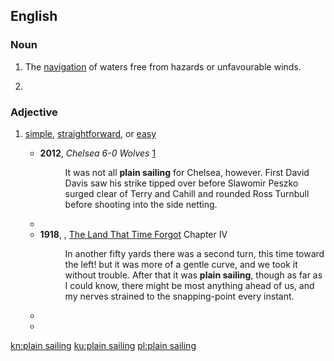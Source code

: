 ==English==

===Noun===
{{en-noun|-}}

# {{lb|en|nautical}} The [[navigation]] of waters free from hazards or unfavourable winds.
# {{lb|en|nautical}} {{obsolete spelling of|plane sailing|lang=en}}

===Adjective===
{{en-adj|-}}
# {{lb|en|by extension}} [[simple]], [[straightforward]], or [[easy]]
#* '''2012''', ''Chelsea 6-0 Wolves'' [http://www.bbc.co.uk/sport/0/football/19632463]
#*: It was not all '''plain sailing''' for Chelsea, however. First David Davis saw his strike tipped over before Slawomir Peszko surged clear of Terry and Cahill and rounded Ross Turnbull before shooting into the side netting.
#* {{quote-book|year=2007|title=An enemy of the people|author=Hendrik Ibsen
|passage='''Plain sailing''' or no, it has got be be done, anyway}}
#* '''1918''', {{w|Edgar Rice Burroughs}}, [[w:The Land That Time Forgot (novel)|The Land That Time Forgot]] Chapter IV
#*: In another fifty yards there was a second turn, this time toward the left! but it was more of a gentle curve, and we took it without trouble. After that it was '''plain sailing''', though as far as I could know, there might be most anything ahead of us, and my nerves strained to the snapping-point every instant.
#* {{quote-book|year=1853|author=William Harrison Ainsworth|title=Ainsworth's Magazine|url=http://books.google.com/books?id=5gI9AAAAYAAJ&dq=%22plain%20sailing%22%20-intitle%3A%22plain%20sailing&num=100&pg=PA78#v=onepage&q=%22plain%20sailing%22%20-intitle:%22plain%20sailing&f=false
|passage=Life is not '''plain-sailing''', and writers on Life must not put themselves in antagonism with their subject}}
#* {{quote-book|year=1813|title=Good words, Volume 14|author=unknown
|passage=He's a straightforward, '''plain-sailing''' fellow.}}

[[kn:plain sailing]]
[[ku:plain sailing]]
[[pl:plain sailing]]